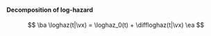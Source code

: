 :::{#thm-loghaz-decomp}
#### Decomposition of log-hazard
$$
\ba
\loghaz(t|\vx) = \loghaz_0(t) + \diffloghaz(t|\vx)
\ea
$$

:::
